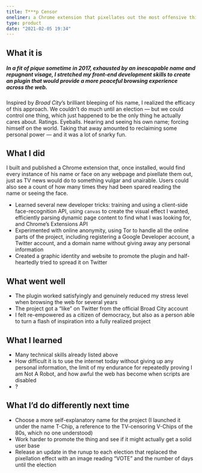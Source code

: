 ```yaml
---
title: T***p Censor
oneliner: a Chrome extension that pixellates out the most offensive thing on the internet
type: product
date: "2021-02-05 19:34"
---
```


## What it is
##### In a fit of pique sometime in 2017, exhausted by an inescapable name and repugnant visage, I stretched my front-end development skills to create an plugin that would provide a more peaceful browsing experience across the web.
Inspired by _Broad City_’s brilliant bleeping of his name, I realized the efficacy of this approach. We couldn’t do much until an election — but we could control one thing, which just happened to be the only thing he actually cares about. Ratings. Eyeballs. Hearing and seeing his own name; forcing himself on the world. Taking that away amounted to reclaiming some personal power — and it was a lot of snarky fun.
## What I did
I built and published a Chrome extension that, once installed, would find every instance of his name or face on any webpage and pixellate them out, just as TV news would do to something vulgar and unairable. Users could also see a count of how many times they had been spared reading the name or seeing the face.
- Learned several new developer tricks: training and using a client-side face-recognition API, using `canvas` to create the visual effect I wanted, efficiently parsing dynamic page content to find what I was looking for, and Chrome’s Extensions API
- Experimented with online anonymity, using Tor to handle all the online parts of the project, including registering a Google Developer account, a Twitter account, and a domain name without giving away any personal information
- Created a graphic identity and website to promote the plugin and half-heartedly tried to spread it on Twitter
## What went well
- The plugin worked satisfyingly and genuinely reduced my stress level when browsing the web for several years
- The project got a “like” on Twitter from the official Broad City account
- I felt re-empowered as a citizen of democracy, but also as a person able to turn a flash of inspiration into a fully realized project
## What I learned
- Many technical skills already listed above
- How difficult it is to use the internet today without giving up any personal information, the limit of my endurance for repeatedly proving I am Not A Robot, and how awful the web has become when scripts are disabled
- ?
## What I’d do differently next time
- Choose a more self-explanatory name for the project (I launched it under the name T-Chip, a reference to the TV-censoring V-Chips of the 80s, which no one understood)
- Work harder to promote the thing and see if it might actually get a solid user base
- Release an update in the runup to each election that replaced the pixellation effect with an image reading “VOTE” and the number of days until the election
